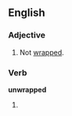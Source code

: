 ==English==

===Adjective===
{{en-adj|-}}

# Not [[wrapped]].

===Verb===
'''unwrapped'''

# {{past of|[[unwrap]]}}